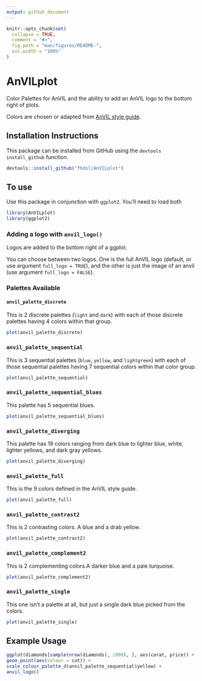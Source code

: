 ```yaml
---
output: github_document
---
```


<!-- README.md is generated from README.Rmd. Please edit that file -->

```r
knitr::opts_chunk$set(
  collapse = TRUE,
  comment = "#>",
  fig.path = "man/figures/README-",
  out.width = "100%"
)
```

# AnVILplot

Color Palettes for AnVIL and the ability to add an AnVIL logo to the bottom right of plots.

Colors are chosen or adapted from [AnVIL style guide](https://anvilproject.org/guides/style/color-palette).

## Installation Instructions

This package can be installed from GitHub using the `devtools` `install_github` function.

```r
devtools::install_github("fhdsl/AnVILplot")
```

## To use

Use this package in conjunction with `ggplot2`. You'll need to load both

```r
library(AnVILplot)
library(ggplot2)
```

### Adding a logo with `anvil_logo()`

Logos are added to the bottom right of a ggplot.

You can choose between two logos. One is the full AnVIL logo (default, or use argument `full_logo = TRUE`), and the other is just the image of an anvil (use argument `full_logo = FALSE`). 

### Palettes Available

#### `anvil_palette_discrete`

This is 2 discrete palettes (`light` and `dark`) with each of those discrete palettes having 4 colors within that group.

```r
plot(anvil_palette_discrete)
```

### `anvil_palette_sequential`

This is 3 sequential palettes (`blue`, `yellow`, and `lightgreen`) with each of those sequential palettes having 7 sequential colors within that color group.

```r
plot(anvil_palette_sequential)
```

### `anvil_palette_sequential_blues`

This palette has 5 sequential blues.

```r
plot(anvil_palette_sequential_blues)
```

### `anvil_palette_diverging`

This palette has 19 colors ranging from dark blue to lighter blue, white, lighter yellows, and dark gray yellows.  

```r
plot(anvil_palette_diverging)
```


### `anvil_palette_full`

This is the 9 colors defined in the AnVIL style guide.

```r
plot(anvil_palette_full)
```

### `anvil_palette_contrast2`

This is 2 contrasting colors. A blue and a drab yellow. 

```r
plot(anvil_palette_contrast2)
```

### `anvil_palette_complement2`

This is 2 complementing colors.A darker blue and a pale turquoise. 

```r
plot(anvil_palette_complement2)
```

### `anvil_palette_single`

This one isn't a palette at all, but just a single dark blue picked from the colors.

```r
plot(anvil_palette_single)
```

## Example Usage

```r
ggplot(diamonds[sample(nrow(diamonds), 1000), ], aes(carat, price)) +
geom_point(aes(colour = cut)) +
scale_colour_palette_d(anvil_palette_sequential$yellow) +
anvil_logo()

```


